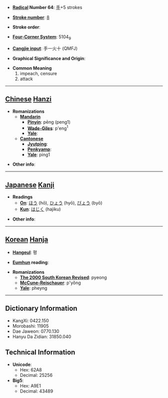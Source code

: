 * '''[[Wiktionary:Chinese radical index| Radical]] Number 64''': [[Wiktionary:Chinese radical index 手|手]]+5 strokes

* '''[[Wiktionary:Chinese total strokes index|Stroke number]]''': [[Wiktionary:Chinese total strokes index 8|8]]

* '''Stroke order''': 

* '''[[Wiktionary:Chinese four corner index|Four-Corner System]]''': 5104<sub>9</sub>

* '''[[Wiktionary:Chinese Cangjie index|Cangjie input]]''': 手一火十 (QMFJ)

* '''Graphical Significance and Origin''': 

* '''Common Meaning'''
*#impeach, censure
*# attack


----

== [[Chinese]] [[Hanzi]] ==

* '''Romanizations'''
** '''[[Mandarin]]'''
*** '''[[Pinyin]]''': pēng (peng1)
*** '''[[Wade-Giles]]''': p'eng<sup>1</sup>
*** '''[[Yale]]''': 
** '''[[Cantonese]]'''
*** '''[[Jyutping]]''':
*** '''[[Penkyamp]]''': 
*** '''[[Yale]]''': ping1

* '''Other info''': 

----

== [[Japanese]] [[Kanji]] ==

* '''Readings'''
** '''[[On]]''': [[ほう]] (hō), [[ひょう]] (hyō), [[びょう]] (byō)
** '''[[Kun]]''': [[はじく]] (hajiku)

* '''Other info''':  

----

== [[Korean]] [[Hanja]] ==

* '''[[Hangeul]]''': 평

* '''[[Eumhun]] reading''': 

* '''Romanizations'''
** '''[[The 2000 South Korean Revised Romanization|The 2000 South Korean Revised]]''': pyeong
** '''[[McCune-Reischauer]]''': p'yŏng
** '''[[Yale]]''': pheyng

----

== Dictionary Information ==

* KangXi: 0422.150
* Morobashi: 11905
* Dae Jaweon: 0770.130
* Hanyu Da Zidian: 31850.040

== Technical Information ==

* '''Unicode''':
** Hex: 62A8
** Decimal: 25256
* '''Big5''':
** Hex: A9E1
** Decimal: 43489